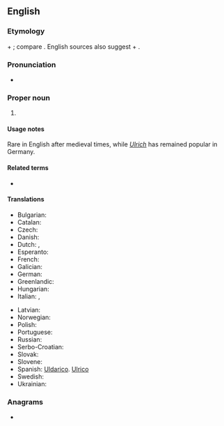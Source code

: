 ==English==

===Etymology===
{{etyl|goh|en}} {{m|goh|*uodal||heritage, homestead}} + {{m|goh|rihhi||ruler}}; compare {{cog|de|Ulrich}}. English sources also suggest {{etyl|ang|en}} {{m|ang|wulf||wolf}} + {{m|ang|ric||ruler}}.

===Pronunciation===
* {{IPA|en|/ʊl.ɹɪk/}}

===Proper noun===
{{en-proper noun}}

# {{given name|en|male|from=Germanic languages}}

====Usage notes====
Rare in English after medieval times, while ''[[Ulrich]]'' has remained popular in Germany.

====Related terms====
* {{l|en|Ulrica}}

====Translations====
{{trans-top|male given name}}
* Bulgarian: {{t|bg|Улрих}}
* Catalan: {{t|ca|Ulric}}
* Czech: {{t+|cs|Oldřich|m}}
* Danish: {{t|da|Ulrik}}
* Dutch: {{t|nl|Oldrik}}, {{t+|nl|Ulrich}}
* Esperanto: {{t|eo|Udalriko}}
* French: {{t|fr|Ulric}}
* Galician: {{t+|gl|Ulrico|m}}
* German: {{t+|de|Ulrich}}
* Greenlandic: {{t|kl|Uularik}}
* Hungarian: {{t+|hu|Ulrik}}
* Italian: {{t+|it|Ulderico}}, {{t+|it|Ulrico}}
{{trans-mid}}
* Latvian: {{t|lv|Uldis|m}}
* Norwegian: {{t|no|Ulrik}}
* Polish: {{t+|pl|Ulryk}}
* Portuguese: {{t|pt|Ulrico}}
* Russian: {{t|ru|Ульрих}}
* Serbo-Croatian: {{t|sh|Ulrik}}
* Slovak: {{t|sk|Oldrich}}
* Slovene: {{t|sl|Ulrik}}
* Spanish: [[Uldarico]]. [[Ulrico]]
* Swedish: {{t+|sv|Ulrik}}
* Ukrainian: {{t|uk|Ульріх}}
{{trans-bottom}}

===Anagrams===
* {{anagrams|en|a=cilru|curli}}